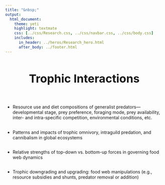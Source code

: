 ```yaml
---
title: "&nbsp;"
output:
  html_document:
    theme: yeti
    highlight: textmate
    css: [../css/Research.css, ../css/navbar.css, ../css/body.css]
    includes:
      in_header: ../heros/Research_hero.html
      after_body: ../footer.html
---
```


<style>
h1 {text-align: center !important; 
   font-weight: bold !important; 
   font-size: 36px !important;
   line-height: 1.5em;}
   
h2 {font-weight: bold !important;} 
   
.External_link{
  border-radius: 5px;
  border: none;
  text-align: center;
  text-decoration: none;
  display: inline-block;
  width: 60px;
}
</style>

# Trophic Interactions

<br>

* Resource use and diet compositions of generalist predators—developmental stage, prey preference, foraging mode, prey availability, inter- and intra-specific competition, environmental conditions, etc.

<div style="height: 0.1em;"></div>

* Patterns and impacts of trophic omnivory, intraguild predation, and cannibalism in global ecosystems 

<div style="height: 0.1em;"></div>

* Relative strengths of top-down vs. bottom-up forces in governing food web dynamics

<div style="height: 0.1em;"></div>

* Trophic downgrading and upgrading: food web manipulations (e.g., resource subsidies and shunts, predator removal or addition)





